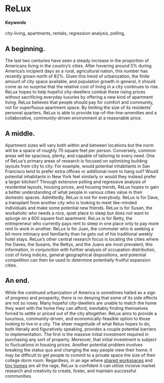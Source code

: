 # ReLux {#Rearranged-Luxury}

#### Keywords

city-living, apartments, rentals, regression analysis, polling, 

## A beginning.

The last two centuries have seen a steady increase in the proportion of Americans living in the country’s cities. After hovering around 5% during America’s incipient days as a rural, agricultural nation, this number has recently grown north of 82%. Given this trend of urbanization, the finite amount of city space available, and population growth in general, it should come as no surprise that the relative cost of living in a city continues to rise. ReLux hopes to help hopeful city-dwellers combat these rising prices without sacrificing everyday luxuries by offering a new kind of apartment living. ReLux believes that people should pay for comfort and community, not for superfluous apartment space. By limiting the size of its residents’ personal quarters, ReLux is able to provide top-of-the-line-amenities and a collaborative, community-driven environment at a reasonable price.

## A middle.

Apartment sizes will vary both within and between locations but the norm will be a space of roughly 70 square feet per person. Conversely, common areas will be spacious, plenty, and capable of tailoring to every need. One of ReLux’s primary areas of research is focused on optimizing building layouts from city to city. For example, would potential inhabitants in San Francisco tend to prefer extra offices or additional room to hang out? Would potential inhabitants in New York feel similarly or would they instead prefer a larger kitchen? Through extensive polling and regressive analysis of residential layouts, housing prices, and housing trends, ReLux hopes to gain a better understanding of what people in various cities value in their domestic spaces. Admittedly, ReLux is not for everybody. ReLux is for Dave, a transplant from another city who is looking to meet like-minded individuals and make some potential new friends. ReLux is for Susan, the workaholic who needs a nice, quiet place to sleep but does not want to splurge on a 600 square foot apartment. ReLux is for Betty, the entrepreneur who currently pays rent to sleep in one place only to pay more rent to work in another. ReLux is for Juan, the commuter who is seeking a bit more intimacy and familiarity than he gets out of his traditional weekly hotel stays. ReLux’s other central research focus is locating the cities where the Daves, the Susans, the Bettys, and the Juans are most prevalent; this information, in conjunction with further analysis of occupation distribution, cost of living indices, general geographical dispositions, and potential competition can then be used to determine potentially fruitful expansion cities. 

## An end.

While the continued urbanization of America is sometimes hailed as a sign of progress and prosperity, there is no denying that some of its side effects are not so rosey.  Many hopeful city-dwellers are unable to match the home they want with the home they can afford, inevitably finding themselves forced to settle or priced out of the city altogether. ReLux aims to provide a luxurious, community-driven, and economically-feasible option to those looking to live in a city. The sheer magnitude of what Relux hopes to do, both literally and figuratively speaking, provides a couple potential barriers to implementation. The first is the massive initial investment required in purchasing any sort of property. Moreover, that initial investment is subject to fluctuations in housing prices. Another potential problem involves breaking the status quo and changing the way people view their home; it may be difficult to get people to commit to a private space the size of their college dorm room. Regardless, in an age where [shared workspaces](https://www.forbes.com/sites/stevenbertoni/2017/07/10/wework-hits-20-billion-valuation-in-new-funding-round/#72ef29de1194) and [tiny homes](http://www.countryliving.com/home-design/g1887/tiny-house/?) are all the rage, ReLux is confident it can utilize incisive market research and creativity to create, foster, and maintain successful communities.
